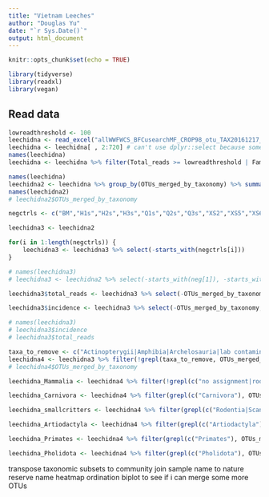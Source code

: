 ```yaml
---
title: "Vietnam Leeches"
author: "Douglas Yu"
date: "`r Sys.Date()`"
output: html_document
---
```


```r
knitr::opts_chunk$set(echo = TRUE)
```

```r
library(tidyverse)
library(readxl)
library(vegan)
```

## Read data

```r
lowreadthreshold <- 100
leechidna <- read_excel("allWWFWCS_BFCusearchMF_CROP98_otu_TAX20161217_20170302.xlsx", sheet = "16Svert", skip = 1)
leechidna <- leechidna[ , 2:720] # can't use dplyr::select because some of the columns have duplicate names, and select can't handle that
names(leechidna)
leechidna <- leechidna %>% filter(Total_reads >= lowreadthreshold | Family %in% c("Manidae", "Lorisidae") & Total_reads >= 20) # filter out low-read OTUs but keep slow loris and pangolin
```

```r
names(leechidna)
leechidna2 <- leechidna %>% group_by(OTUs_merged_by_taxonomy) %>% summarise_at(vars(WWF1:WWF465), sum)
names(leechidna2)
# leechidna2$OTUs_merged_by_taxonomy
```

```r
negctrls <- c("BM","H1s","H2s","H3s","Q1s","Q2s","Q3s","XS2","XS5","XS6","XS7","XS8","XS9","SWG1s","SWG2s","XS1s","XS2s","2015Dec")

leechidna3 <- leechidna2

for(i in 1:length(negctrls)) {
	leechidna3 <- leechidna3 %>% select(-starts_with(negctrls[i]))
}

# names(leechidna3)
# leechidna3 <- leechidna2 %>% select(-starts_with(neg[1]), -starts_with(neg[2]), -starts_with(neg[3]), -starts_with(neg[4]), -starts_with(neg[5]), -starts_with(neg[6]), -starts_with(neg[7]), -starts_with(neg[8]), -starts_with(neg[9]), -starts_with(neg[10]), -starts_with(neg[11]), -starts_with(neg[12]), -starts_with(neg[13]), -starts_with(neg[14]), -starts_with(neg[15]), -starts_with(neg[16]), -starts_with(neg[17]), -starts_with(neg[18])) # slow way
```

```r
leechidna3$total_reads <- leechidna3 %>% select(-OTUs_merged_by_taxonomy) %>% rowSums()

leechidna3$incidence <- leechidna3 %>% select(-OTUs_merged_by_taxonomy, -total_reads) %>% specnumber(MARGIN=1)

# names(leechidna3)
# leechidna3$incidence
# leechidna3$total_reads
```

```r
taxa_to_remove <- c("Actinopterygii|Amphibia|Archelosauria|lab contamination|laboratory contamination")
leechidna4 <- leechidna3 %>% filter(!grepl(taxa_to_remove, OTUs_merged_by_taxonomy))
# leechidna4$OTUs_merged_by_taxonomy

leechidna_Mammalia <- leechidna4 %>% filter(!grepl(c("no assignment|root"), OTUs_merged_by_taxonomy))

leechidna_Carnivora <- leechidna4 %>% filter(grepl(c("Carnivora"), OTUs_merged_by_taxonomy))

leechidna_smallcritters <- leechidna4 %>% filter(grepl(c("Rodentia|Scandentia|Lagomorpha|Insectivora"), OTUs_merged_by_taxonomy))

leechidna_Artiodactyla <- leechidna4 %>% filter(grepl(c("Artiodactyla"), OTUs_merged_by_taxonomy))

leechidna_Primates <- leechidna4 %>% filter(grepl(c("Primates"), OTUs_merged_by_taxonomy))

leechidna_Pholidota <- leechidna4 %>% filter(grepl(c("Pholidota"), OTUs_merged_by_taxonomy))


```


transpose taxonomic subsets to community 
join sample name to nature reserve name
heatmap
ordination biplot to see if i can merge some more OTUs




